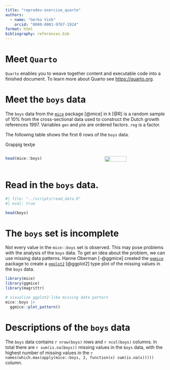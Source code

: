 ```yaml
---
title: "reprodev-exercise_quarto"
authors:
  - name: "Gerko Vink"
    orcid: "0000-0001-9767-1924"
format: html
bibliography: references.bib
---
```


# Meet `Quarto`

`Quarto` enables you to weave together content and executable code into a finished document. 
To learn more about Quarto see [https://quarto.org](https://quarto.org).

# Meet the `boys` data 
The `boys` data from the [`mice`](https://github.com/amices/mice){.pkg} package [@mice] in [`R`]{.proglang} [@R] is a random sample of 10% from the cross-sectional data used to construct the Dutch growth references 1997. Variables `gen` and `phb` are ordered factors. `reg` is a factor.

The following table shows the first 6 rows of the `boys` data.

Grappig textje

:::: {.columns}
::: {.column width="60%"}
```r
head(mice::boys)
```
:::

::: {.column width="40%"}

![](https://amices.org/mice/logo.png){fig-align="right" width=60%}
:::
::::

# Read in the `boys` data. 

```r
#| file: "../scripts/read_data.R"
#| eval: true 
```

```r
head(boys)
```

# The `boys` set is incomplete
Not every value in the `mice::boys` set is observed. This may pose problems with the analysis of the `boys` data. To get an idea about the problem, we can use missing data patterns. Hanne Oberman [-@ggmice] created the [`ggmice`](https://github.com/amices/ggmice){.pkg} package to create a [`ggplot2`](https://ggplot2.tidyverse.org){.pkg} [@ggplot2] type plot of the missing values in the `boys` data.

```r
library(mice)
library(ggmice)
library(magrittr)

# visualize ggplot2-like missing data pattern
mice::boys |>
  ggmice::plot_pattern()
```

# Descriptions of the `boys` data
The `boys` data contains `r nrow(boys)` rows and `r ncol(boys)` columns. In total there are `r sum(is.na(boys))` missing values in the `boys` data, with the highest number of missing values in the `r names(which.max(apply(mice::boys, 2, function(x) sum(is.na(x)))))` column. 